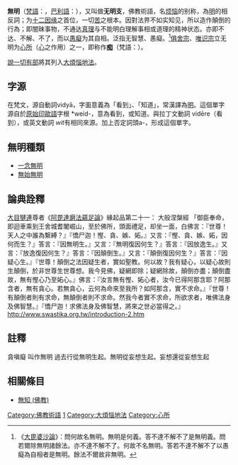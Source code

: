 {{Otheruses|無明 (日本將棋)}}
{{佛教}}
{{Nidanas|float=right}}
'''無明'''（[[梵語|梵語]]：{{IAST|Avidyā}}，[[巴利語|巴利語]]：{{IAST|avijjā}}），又叫做'''无明支'''，佛教術語，名[[烦恼|烦恼]]的别称，為[[明_(佛教)|明]]的相反詞；为[[十二因缘|十二因缘]]之首位，一切[[苦_(佛教)|苦]]之根本。因對法界不如实知见，所以造作顛倒的行為；即闇昧事物，不通达[[真理|真理]]与不能明白理解事相或道理的精神状态。亦即不达、不解、不了，而以[[癡_(佛教)|愚癡]]为其自相。泛指无智慧、愚癡。<ref>《[[大毘婆沙論|大毘婆沙論]]》：問何故名無明。無明是何義。答不達不解不了是無明義。問若爾除無明諸餘法。亦不達不解不了。何故不名無明。答若不達不解不了以愚癡為自相者是無明。餘法不爾故非無明。</ref>[[俱舍宗|俱舍宗]]、[[唯识宗|唯识宗]]立无明为[[心所|心所]]（[[心智|心]]之作用）之一，即称作'''[[癡_(佛教)|痴]]'''（梵語：{{IAST|moha}}）。

[[說一切有部|說一切有部]]將其列入[[大煩惱地法|大煩惱地法]]。

==字源==
在梵文，源自動詞vidyā，字面意義為「看到」、「知道」，常漢譯為[[明_(佛教)|明]]。這個單字源自於[[原始印歐語|原始印歐語]]字根 *weid-，意為看到，或知道。與拉丁文動詞 vidēre（看到），或英文動詞 ''wit''有相同來源。加上否定詞頭a-，形成這個單字。

==無明種類==
*[[一念無明|一念無明]]
*[[無始無明|無始無明]]

==論典詮釋== 
[[大目犍連|大目犍連]]尊者《[[阿毘達磨法蘊足論|阿毘達磨法蘊足論]]》緣起品第二十一：
{{cquote|云何無明。謂於前際無知。後際無知。前後際無知。於內無知。外無知。內外無知。於[[業|業]]無知。[[異熟|異熟]]無知。業異熟無知。於善作業無知。惡作業無知。善惡作業無知。於因無知。因所生法無知。於佛法僧無知。於[[四聖諦|苦集滅道]]無知。於善不善法無知。於有罪無罪法無知。於應脩不應脩法無知。於下劣勝妙法無知。於黑白法無知。於有敵對法無知。於緣生無知。於六觸處如實無知。如是無知無見非現觀。黑闇愚癡。無明盲冥。罩網纏裏。頑騃渾濁。障蓋發盲。發無明。發無智。發劣慧。障礙善品。令不[[涅槃|涅槃]]。無明漏。無明瀑流。無明軛。無明毒根。無明毒莖。無明毒枝。無明毒葉。無明毒花。無明毒果。癡等癡極癡。欣等欣極欣。癡類癡生。總名無明。}}
大般涅槃經 「御臣奉命，即迴車乘到王舍城耆闍崛山，至於佛所，頭面禮足，却坐一面，白佛言：『世尊！天人之中誰為繫縛？』『憍尸迦！慳、貪、嫉、妬。』又言：『慳、貪、嫉、妬，因何而生？』答言：『因無明生。』又言：『無明復因何生？』答言：『因放逸生。』又言：『放逸復因何生？』答言：『因顛倒生。』又言：『顛倒復因何生？』答言：『因疑心生。』『世尊！顛倒之法因疑生者，實如聖教。何以故？我有疑心，以疑心故則生顛倒，於非世尊生世尊想。我今見佛，疑網即除；疑網除故，顛倒亦盡；顛倒盡故，無有慳心乃至妬心。』佛言：『汝言無有慳、妬心者，汝今已得阿那含耶？阿那含者，無有貪心。若無貪心，云何為命來至我所？如阿那含，實不求命。』『世尊！有顛倒者則有求命，無顛倒者則不求命。然我今者實不求命，所欲求者，唯佛法身及佛智慧。』『憍尸迦！求佛法身及佛智慧，將來之世必當得之。』
http://www.swastika.org.tw/introduction-2.htm {{Wayback|url=http://www.swastika.org.tw/introduction-2.htm |date=20211114182123 }}

==註釋==
貪嗔癡 叫作無明 
過去行從無明生起。無明從妄想生起。妄想還從妄想生起

{{reflist}}

==相關條目==
*[[無知_(佛教)|無知 (佛教)]]
{{start box}}
{{succession box|
  before=[[老死|老死]] |
  title=[[十二因緣|十二因緣]] |
  years='''無明'''|
  after=[[行_(佛教)|行]]|
}}
{{end box}}

[[Category:佛教術語|Category:佛教術語]]
[[Category:十二因缘|1]]
[[Category:大煩惱地法|Category:大煩惱地法]]
[[Category:心所|Category:心所]]